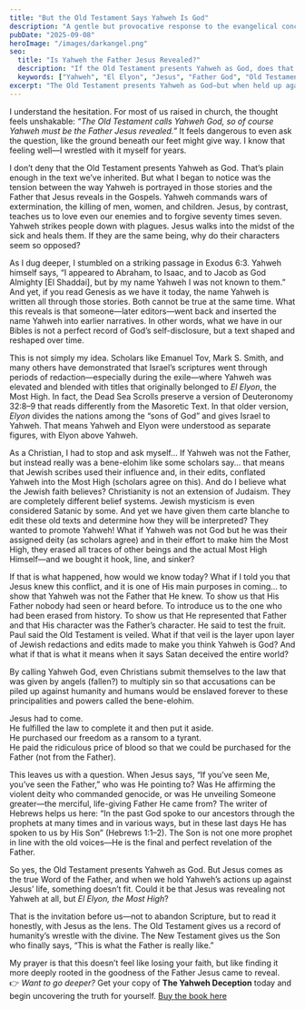 ```yaml
---
title: "But the Old Testament Says Yahweh Is God"
description: "A gentle but provocative response to the evangelical concern that Yahweh must be the Father Jesus revealed."
pubDate: "2025-09-08"
heroImage: "/images/darkangel.png"
seo: 
  title: "Is Yahweh the Father Jesus Revealed?"
  description: "If the Old Testament presents Yahweh as God, does that automatically mean Yahweh is the Father Jesus revealed? This post explores the tension between Yahweh’s actions and the Father Jesus revealed."
  keywords: ["Yahweh", "El Elyon", "Jesus", "Father God", "Old Testament", "Evangelical Objections"]
excerpt: "The Old Testament presents Yahweh as God—but when held up against the life of Jesus, something doesn’t fit. Could Jesus have been revealing not Yahweh, but El Elyon, the Most High?"
---
```


I understand the hesitation. For most of us raised in church, the thought feels unshakable: *“The Old Testament calls Yahweh God, so of course Yahweh must be the Father Jesus revealed.”* It feels dangerous to even ask the question, like the ground beneath our feet might give way. I know that feeling well—I wrestled with it myself for years.  

I don’t deny that the Old Testament presents Yahweh as God. That’s plain enough in the text we’ve inherited. But what I began to notice was the tension between the way Yahweh is portrayed in those stories and the Father that Jesus reveals in the Gospels. Yahweh commands wars of extermination, the killing of men, women, and children. Jesus, by contrast, teaches us to love even our enemies and to forgive seventy times seven. Yahweh strikes people down with plagues. Jesus walks into the midst of the sick and heals them. If they are the same being, why do their characters seem so opposed?  

As I dug deeper, I stumbled on a striking passage in Exodus 6:3. Yahweh himself says, “I appeared to Abraham, to Isaac, and to Jacob as God Almighty [El Shaddai], but by my name Yahweh I was not known to them.” And yet, if you read Genesis as we have it today, the name Yahweh is written all through those stories. Both cannot be true at the same time. What this reveals is that someone—later editors—went back and inserted the name Yahweh into earlier narratives. In other words, what we have in our Bibles is not a perfect record of God’s self-disclosure, but a text shaped and reshaped over time.  

This is not simply my idea. Scholars like Emanuel Tov, Mark S. Smith, and many others have demonstrated that Israel’s scriptures went through periods of redaction—especially during the exile—where Yahweh was elevated and blended with titles that originally belonged to *El Elyon*, the Most High. In fact, the Dead Sea Scrolls preserve a version of Deuteronomy 32:8–9 that reads differently from the Masoretic Text. In that older version, *Elyon* divides the nations among the “sons of God” and gives Israel to Yahweh. That means Yahweh and Elyon were understood as separate figures, with Elyon above Yahweh.  

As a Christian, I had to stop and ask myself… If Yahweh was not the Father, but instead really was a bene-elohim like some scholars say… that means that Jewish scribes used their influence and, in their edits, conflated Yahweh into the Most High (scholars agree on this). And do I believe what the Jewish faith believes? Christianity is not an extension of Judaism. They are completely different belief systems. Jewish mysticism is even considered Satanic by some. And yet we have given them carte blanche to edit these old texts and determine how they will be interpreted? They wanted to promote Yahweh! What if Yahweh was not God but he was their assigned deity (as scholars agree) and in their effort to make him the Most High, they erased all traces of other beings and the actual Most High Himself—and we bought it hook, line, and sinker?  

If that is what happened, how would we know today? What if I told you that Jesus knew this conflict, and it is one of His main purposes in coming… to show that Yahweh was not the Father that He knew. To show us that His Father nobody had seen or heard before. To introduce us to the one who had been erased from history. To show us that He represented that Father and that His character was the Father’s character. He said to test the fruit. Paul said the Old Testament is veiled. What if that veil is the layer upon layer of Jewish redactions and edits made to make you think Yahweh is God? And what if that is what it means when it says Satan deceived the entire world?  

By calling Yahweh God, even Christians submit themselves to the law that was given by angels (fallen?) to multiply sin so that accusations can be piled up against humanity and humans would be enslaved forever to these principalities and powers called the bene-elohim.  

Jesus had to come.  
He fulfilled the law to complete it and then put it aside.  
He purchased our freedom as a ransom to a tyrant.  
He paid the ridiculous price of blood so that we could be purchased for the Father (not from the Father).  

This leaves us with a question. When Jesus says, “If you’ve seen Me, you’ve seen the Father,” who was He pointing to? Was He affirming the violent deity who commanded genocide, or was He unveiling Someone greater—the merciful, life-giving Father He came from? The writer of Hebrews helps us here: “In the past God spoke to our ancestors through the prophets at many times and in various ways, but in these last days He has spoken to us by His Son” (Hebrews 1:1–2). The Son is not one more prophet in line with the old voices—He is the final and perfect revelation of the Father.  

So yes, the Old Testament presents Yahweh as God. But Jesus comes as the true Word of the Father, and when we hold Yahweh’s actions up against Jesus’ life, something doesn’t fit. Could it be that Jesus was revealing not Yahweh at all, but *El Elyon, the Most High*?  

That is the invitation before us—not to abandon Scripture, but to read it honestly, with Jesus as the lens. The Old Testament gives us a record of humanity’s wrestle with the divine. The New Testament gives us the Son who finally says, “This is what the Father is really like.”  

My prayer is that this doesn’t feel like losing your faith, but like finding it more deeply rooted in the goodness of the Father Jesus came to reveal.  
👉 *Want to go deeper?* Get your copy of **The Yahweh Deception** today and begin uncovering the truth for yourself. [Buy the book here](#)